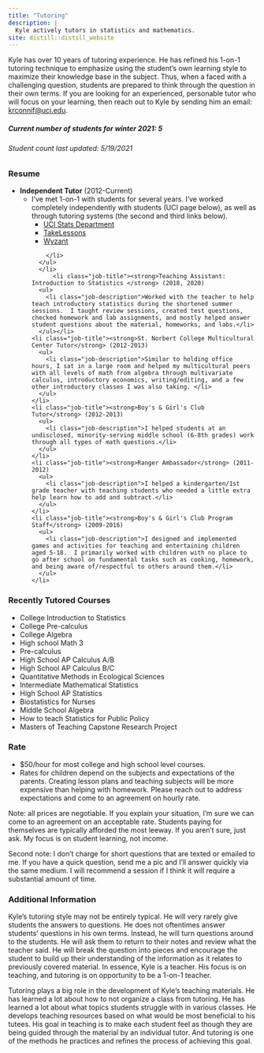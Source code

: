 ```yaml
---
title: "Tutoring"
description: |
  Kyle actively tutors in statistics and mathematics.
site: distill::distill_website
---
```




<div>
  <p class="tutorIntro">
    Kyle has over 10 years of tutoring experience.  He has refined his 1-on-1 tutoring technique to emphasize using the student's own learning style to maximize their knowledge base in the subject.  Thus, when a faced with a challenging question, students are prepared to think through the question in their own terms.  If you are looking for an experienced, personable tutor who will focus on your learning, then reach out to Kyle by sending him an email: <a href="mailto:krconnif@uci.edu">krconnif@uci.edu</a>.
  </p>
</div>
<div>
  <h5>Current number of students for winter 2021: 5 </h5>
  <h6>Student count last updated: 5/19/2021</h6>
</div>



<div class="tutorResume">
  <h3>Resume</h3>
  <ul>
    <li class="job-title"><strong>Independent Tutor</strong> (2012-Current)
      <ul >
      <li class="job-description">I've met 1-on-1 with students for several years.  I've worked completely independently with students (UCI page below), as well as through tutoring systems (the second and third links below).
        <ul>
          <li><a href="https://www.stat.uci.edu/tutoring-resources/">UCI Stats Department</a></li>
          <li><a href="https://takelessons.com/profile/kyle-c31?service=math&online=1">TakeLessons</a></li>
          <li><a href="https://www.wyzant.com/match/tutor/86985535">Wyzant</a></li>
        </ul>
        </li>
      </ul>
      </li>
          <li class="job-title"><strong>Teaching Assistant: Introduction to Statistics </strong> (2018, 2020)
      <ul>
        <li class="job-description">Worked with the teacher to help teach introductory statistics during the shortened summer sessions.  I taught review sessions, created test questions, checked homework and lab assignments, and mostly helped answer student questions about the material, homeworks, and labs.</li>
      </ul></li>
    <li class="job-title"><strong>St. Norbert College Multicultural Center Tutor</strong> (2012-2013)
      <ul>
        <li class="job-description">Similar to holding office hours, I sat in a large room and helped my multicultural peers with all levels of math from algebra through multivariate calculus, introductory economics, writing/editing, and a few other introductory classes I was also taking. </li>
      </ul>
    </li>
    <li class="job-title"><strong>Boy's & Girl's Club Tutor</strong> (2012-2013)
      <ul>
        <li class="job-description">I helped students at an undisclosed, minority-serving middle school (6-8th grades) work through all types of math questions.</li>
      </ul>
    </li>
    <li class="job-title"><strong>Ranger Ambassador</strong> (2011-2012)
      <ul>
        <li class="job-description">I helped a kindergarten/1st grade teacher with teaching students who needed a little extra help learn how to add and subtract.</li>
      </ul>
    </li>
    <li class="job-title"><strong>Boy's & Girl's Club Program Staff</strong> (2009-2016)
      <ul>
        <li class="job-description">I designed and implemented games and activities for teaching and entertaining children aged 5-18.  I primarily worked with children with no place to go after school on fundamental tasks such as cooking, homework, and being aware of/respectful to others around them.</li>
      </ul>
    </li>
  </ul>  
</div>

<div class="tutorHistory">
<h3>Recently Tutored Courses</h3>
  <ul>
    <li>College Introduction to Statistics</li>
    <li>College Pre-calculus</li>
    <li>College Algebra</li>
    <li>High school Math 3</li>
    <li>Pre-calculus</li>
    <li>High School AP Calculus A/B</li>
    <li>High School AP Calculus B/C</li>
    <li>Quantitative Methods in Ecological Sciences</li>
    <li>Intermediate Mathematical Statistics</li>
    <li>High School AP Statistics</li>
    <li>Biostatistics for Nurses</li>
    <li>Middle School Algebra</li>
    <li>How to teach Statistics for Public Policy</li>
    <li>Masters of Teaching Capstone Research Project</li>
  </ul>
</div>

<div class="tutorRate">
<h3>Rate</h3>
<ul>
<li>$50/hour for most college and high school level courses.</li>
<li>Rates for children depend on the subjects and expectations of the parents. Creating lesson plans and teaching subjects will be more expensive than helping with homework.  Please reach out to address expectations and come to an agreement on hourly rate.</li>
</ul>
<p>Note: all prices are negotiable.  If you explain your situation, I'm sure we can come to an agreement on an acceptable rate.  Students paying for themselves are typically afforded the most leeway.  If you aren't sure, just ask.  My focus is on student learning, not income.</p>
<p>Second note: I don't charge for short questions that are texted or emailed to me.  If you have a quick question, send me a pic and I'll answer quickly via the same medium.  I will recommend a session if I think it will require a substantial amount of time.</p>
</div>

<div class="tutorInfo">
<h3>Additional Information</h3>
  <p>
    Kyle's tutoring style may not be entirely typical.  He will very rarely give students the answers to questions.  He does not oftentimes answer students' questions in his own terms.  Instead, he will turn questions around to the students.  He will ask them to return to their notes and review what the teacher said.  He will break the question into pieces and encourage the student to build up their understanding of the information as it relates to previously covered material.  In essence, Kyle is a teacher.  His focus is on teaching, and tutoring is on opportunity to be a 1-on-1 teacher.  
  </p>
  <p>
    Tutoring plays a big role in the development of Kyle's teaching materials.  He has learned a lot about how to not organize a class from tutoring.  He has learned a lot about what topics students struggle with in various classes.  He develops teaching resources based on what would be most beneficial to his tutees.  His goal in teaching is to make each student feel as though they are being guided through the material by an individual tutor.  And tutoring is one of the methods he practices and refines the process of achieving this goal.
  </p>

</div>







